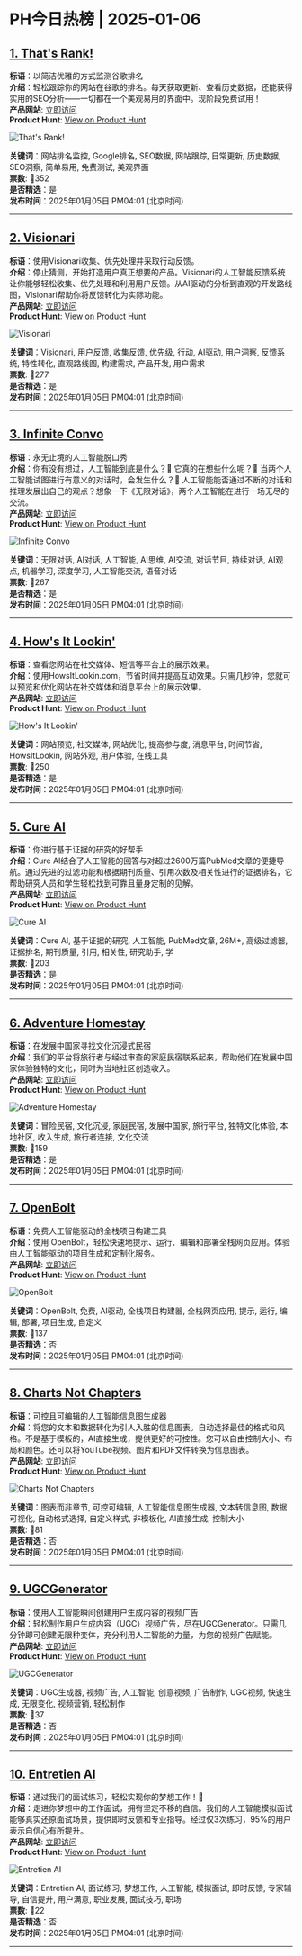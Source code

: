 # PH今日热榜 | 2025-01-06  

## [1. That's Rank!](https://www.producthunt.com/posts/that-s-rank?utm_campaign=producthunt-api&utm_medium=api-v2&utm_source=Application%3A+ph-daily+%28ID%3A+150577%29)  
**标语**：以简洁优雅的方式监测谷歌排名  
**介绍**：轻松跟踪你的网站在谷歌的排名。每天获取更新、查看历史数据，还能获得实用的SEO分析——一切都在一个美观易用的界面中。现阶段免费试用！  
**产品网站**: [立即访问](https://www.producthunt.com/r/LYC6PTXBAFTF5V?utm_campaign=producthunt-api&utm_medium=api-v2&utm_source=Application%3A+ph-daily+%28ID%3A+150577%29)  
**Product Hunt**: [View on Product Hunt](https://www.producthunt.com/posts/that-s-rank?utm_campaign=producthunt-api&utm_medium=api-v2&utm_source=Application%3A+ph-daily+%28ID%3A+150577%29)  

![That's Rank!](https://ph-files.imgix.net/1427a76e-f56f-4568-b679-71428acc4d1b.jpeg?auto=format&fit=crop&frame=1&h=512&w=1024)  

**关键词**：网站排名监控, Google排名, SEO数据, 网站跟踪, 日常更新, 历史数据, SEO洞察, 简单易用, 免费测试, 美观界面  
**票数**: 🔺352  
**是否精选**：是  
**发布时间**：2025年01月05日 PM04:01 (北京时间)  

---  

## [2. Visionari](https://www.producthunt.com/posts/visionari?utm_campaign=producthunt-api&utm_medium=api-v2&utm_source=Application%3A+ph-daily+%28ID%3A+150577%29)  
**标语**：使用Visionari收集、优先处理并采取行动反馈。  
**介绍**：停止猜测，开始打造用户真正想要的产品。Visionari的人工智能反馈系统让你能够轻松收集、优先处理和利用用户反馈。从AI驱动的分析到直观的开发路线图，Visionari帮助你将反馈转化为实际功能。  
**产品网站**: [立即访问](https://www.producthunt.com/r/QTT4KME4ZUQMXY?utm_campaign=producthunt-api&utm_medium=api-v2&utm_source=Application%3A+ph-daily+%28ID%3A+150577%29)  
**Product Hunt**: [View on Product Hunt](https://www.producthunt.com/posts/visionari?utm_campaign=producthunt-api&utm_medium=api-v2&utm_source=Application%3A+ph-daily+%28ID%3A+150577%29)  

![Visionari](https://ph-files.imgix.net/e1dc6df1-4060-4fb1-b62b-23ca01d7a85b.png?auto=format&fit=crop&frame=1&h=512&w=1024)  

**关键词**：Visionari, 用户反馈, 收集反馈, 优先级, 行动, AI驱动, 用户洞察, 反馈系统, 特性转化, 直观路线图, 构建需求, 产品开发, 用户需求  
**票数**: 🔺277  
**是否精选**：是  
**发布时间**：2025年01月05日 PM04:01 (北京时间)  

---  

## [3. Infinite Convo](https://www.producthunt.com/posts/infinite-convo?utm_campaign=producthunt-api&utm_medium=api-v2&utm_source=Application%3A+ph-daily+%28ID%3A+150577%29)  
**标语**：永无止境的人工智能脱口秀  
**介绍**：你有没有想过，人工智能到底是什么？🤖 它真的在想些什么呢？🧠 当两个人工智能试图进行有意义的对话时，会发生什么？🤔 人工智能能否通过不断的对话和推理发展出自己的观点？想象一下《无限对话》，两个人工智能在进行一场无尽的交流。  
**产品网站**: [立即访问](https://www.producthunt.com/r/ZNVV4XVKAGQDHT?utm_campaign=producthunt-api&utm_medium=api-v2&utm_source=Application%3A+ph-daily+%28ID%3A+150577%29)  
**Product Hunt**: [View on Product Hunt](https://www.producthunt.com/posts/infinite-convo?utm_campaign=producthunt-api&utm_medium=api-v2&utm_source=Application%3A+ph-daily+%28ID%3A+150577%29)  

![Infinite Convo](https://ph-files.imgix.net/9644643c-c69a-4af8-bf8c-3012f182247e.png?auto=format&fit=crop&frame=1&h=512&w=1024)  

**关键词**：无限对话, AI对话, 人工智能, AI思维, AI交流, 对话节目, 持续对话, AI观点, 机器学习, 深度学习, 人工智能交流, 语音对话  
**票数**: 🔺267  
**是否精选**：是  
**发布时间**：2025年01月05日 PM04:01 (北京时间)  

---  

## [4. How's It Lookin'](https://www.producthunt.com/posts/how-s-it-lookin?utm_campaign=producthunt-api&utm_medium=api-v2&utm_source=Application%3A+ph-daily+%28ID%3A+150577%29)  
**标语**：查看您网站在社交媒体、短信等平台上的展示效果。  
**介绍**：使用HowsItLookin.com，节省时间并提高互动效果。只需几秒钟，您就可以预览和优化网站在社交媒体和消息平台上的展示效果。  
**产品网站**: [立即访问](https://www.producthunt.com/r/3PP5QNPIOR3QZC?utm_campaign=producthunt-api&utm_medium=api-v2&utm_source=Application%3A+ph-daily+%28ID%3A+150577%29)  
**Product Hunt**: [View on Product Hunt](https://www.producthunt.com/posts/how-s-it-lookin?utm_campaign=producthunt-api&utm_medium=api-v2&utm_source=Application%3A+ph-daily+%28ID%3A+150577%29)  

![How's It Lookin'](https://ph-files.imgix.net/bb260a90-b7b4-4aed-863d-d66b09abb561.png?auto=format&fit=crop&frame=1&h=512&w=1024)  

**关键词**：网站预览, 社交媒体, 网站优化, 提高参与度, 消息平台, 时间节省, HowsItLookin, 网站外观, 用户体验, 在线工具  
**票数**: 🔺250  
**是否精选**：是  
**发布时间**：2025年01月05日 PM04:01 (北京时间)  

---  

## [5. Cure AI](https://www.producthunt.com/posts/cure-ai-2?utm_campaign=producthunt-api&utm_medium=api-v2&utm_source=Application%3A+ph-daily+%28ID%3A+150577%29)  
**标语**：你进行基于证据的研究的好帮手  
**介绍**：Cure AI结合了人工智能的回答与对超过2600万篇PubMed文章的便捷导航。通过先进的过滤功能和根据期刊质量、引用次数及相关性进行的证据排名，它帮助研究人员和学生轻松找到可靠且量身定制的见解。  
**产品网站**: [立即访问](https://www.producthunt.com/r/YG7OIGZBOK5EZL?utm_campaign=producthunt-api&utm_medium=api-v2&utm_source=Application%3A+ph-daily+%28ID%3A+150577%29)  
**Product Hunt**: [View on Product Hunt](https://www.producthunt.com/posts/cure-ai-2?utm_campaign=producthunt-api&utm_medium=api-v2&utm_source=Application%3A+ph-daily+%28ID%3A+150577%29)  

![Cure AI](https://ph-files.imgix.net/e782c164-305b-4ee2-8976-0fed723ab3d1.jpeg?auto=format&fit=crop&frame=1&h=512&w=1024)  

**关键词**：Cure AI, 基于证据的研究, 人工智能, PubMed文章, 26M+, 高级过滤器, 证据排名, 期刊质量, 引用, 相关性, 研究助手, 学  
**票数**: 🔺203  
**是否精选**：是  
**发布时间**：2025年01月05日 PM04:01 (北京时间)  

---  

## [6. Adventure Homestay](https://www.producthunt.com/posts/adventure-homestay-2?utm_campaign=producthunt-api&utm_medium=api-v2&utm_source=Application%3A+ph-daily+%28ID%3A+150577%29)  
**标语**：在发展中国家寻找文化沉浸式民宿  
**介绍**：我们的平台将旅行者与经过审查的家庭民宿联系起来，帮助他们在发展中国家体验独特的文化，同时为当地社区创造收入。  
**产品网站**: [立即访问](https://www.producthunt.com/r/OI2JOYNKDVGJO3?utm_campaign=producthunt-api&utm_medium=api-v2&utm_source=Application%3A+ph-daily+%28ID%3A+150577%29)  
**Product Hunt**: [View on Product Hunt](https://www.producthunt.com/posts/adventure-homestay-2?utm_campaign=producthunt-api&utm_medium=api-v2&utm_source=Application%3A+ph-daily+%28ID%3A+150577%29)  

![Adventure Homestay](https://ph-files.imgix.net/8e3d19ec-3ad2-461b-9fa6-28262afbc279.jpeg?auto=format&fit=crop&frame=1&h=512&w=1024)  

**关键词**：冒险民宿, 文化沉浸, 家庭民宿, 发展中国家, 旅行平台, 独特文化体验, 本地社区, 收入生成, 旅行者连接, 文化交流  
**票数**: 🔺159  
**是否精选**：是  
**发布时间**：2025年01月05日 PM04:01 (北京时间)  

---  

## [7. OpenBolt](https://www.producthunt.com/posts/openbolt?utm_campaign=producthunt-api&utm_medium=api-v2&utm_source=Application%3A+ph-daily+%28ID%3A+150577%29)  
**标语**：免费人工智能驱动的全栈项目构建工具  
**介绍**：使用 OpenBolt，轻松快速地提示、运行、编辑和部署全栈网页应用。体验由人工智能驱动的项目生成和定制化服务。  
**产品网站**: [立即访问](https://www.producthunt.com/r/HXYWRQTVH5XDEO?utm_campaign=producthunt-api&utm_medium=api-v2&utm_source=Application%3A+ph-daily+%28ID%3A+150577%29)  
**Product Hunt**: [View on Product Hunt](https://www.producthunt.com/posts/openbolt?utm_campaign=producthunt-api&utm_medium=api-v2&utm_source=Application%3A+ph-daily+%28ID%3A+150577%29)  

![OpenBolt](https://ph-files.imgix.net/2915e176-d7b0-47b9-bf67-f40c089d2f56.png?auto=format&fit=crop&frame=1&h=512&w=1024)  

**关键词**：OpenBolt, 免费, AI驱动, 全栈项目构建器, 全栈网页应用, 提示, 运行, 编辑, 部署, 项目生成, 自定义  
**票数**: 🔺137  
**是否精选**：否  
**发布时间**：2025年01月05日 PM04:01 (北京时间)  

---  

## [8. Charts Not Chapters](https://www.producthunt.com/posts/charts-not-chapters?utm_campaign=producthunt-api&utm_medium=api-v2&utm_source=Application%3A+ph-daily+%28ID%3A+150577%29)  
**标语**：可控且可编辑的人工智能信息图生成器  
**介绍**：将您的文本和数据转化为引人入胜的信息图表。自动选择最佳的格式和风格。不是基于模板的，AI直接生成，提供更好的可控性。您可以自由控制大小、布局和颜色。还可以将YouTube视频、图片和PDF文件转换为信息图表。  
**产品网站**: [立即访问](https://www.producthunt.com/r/XG6B6YAWAOTE5I?utm_campaign=producthunt-api&utm_medium=api-v2&utm_source=Application%3A+ph-daily+%28ID%3A+150577%29)  
**Product Hunt**: [View on Product Hunt](https://www.producthunt.com/posts/charts-not-chapters?utm_campaign=producthunt-api&utm_medium=api-v2&utm_source=Application%3A+ph-daily+%28ID%3A+150577%29)  

![Charts Not Chapters](https://ph-files.imgix.net/c325317a-b80f-4c6d-a250-330a6a0223ce.png?auto=format&fit=crop&frame=1&h=512&w=1024)  

**关键词**：图表而非章节, 可控可编辑, 人工智能信息图生成器, 文本转信息图, 数据可视化, 自动格式选择, 自定义样式, 非模板化, AI直接生成, 控制大小  
**票数**: 🔺81  
**是否精选**：否  
**发布时间**：2025年01月05日 PM04:01 (北京时间)  

---  

## [9. UGCGenerator](https://www.producthunt.com/posts/ugcgenerator?utm_campaign=producthunt-api&utm_medium=api-v2&utm_source=Application%3A+ph-daily+%28ID%3A+150577%29)  
**标语**：使用人工智能瞬间创建用户生成内容的视频广告  
**介绍**：轻松制作用户生成内容（UGC）视频广告，尽在UGCGenerator。只需几分钟即可创建无限种变体，充分利用人工智能的力量，为您的视频广告赋能。  
**产品网站**: [立即访问](https://www.producthunt.com/r/OMDMAI4YU5HCHP?utm_campaign=producthunt-api&utm_medium=api-v2&utm_source=Application%3A+ph-daily+%28ID%3A+150577%29)  
**Product Hunt**: [View on Product Hunt](https://www.producthunt.com/posts/ugcgenerator?utm_campaign=producthunt-api&utm_medium=api-v2&utm_source=Application%3A+ph-daily+%28ID%3A+150577%29)  

![UGCGenerator](https://ph-files.imgix.net/317d242d-8707-46fb-9234-4ffc548f27df.png?auto=format&fit=crop&frame=1&h=512&w=1024)  

**关键词**：UGC生成器, 视频广告, 人工智能, 创意视频, 广告制作, UGC视频, 快速生成, 无限变化, 视频营销, 轻松制作  
**票数**: 🔺37  
**是否精选**：否  
**发布时间**：2025年01月05日 PM04:01 (北京时间)  

---  

## [10. Entretien AI](https://www.producthunt.com/posts/entretien-ai?utm_campaign=producthunt-api&utm_medium=api-v2&utm_source=Application%3A+ph-daily+%28ID%3A+150577%29)  
**标语**：通过我们的面试练习，轻松实现你的梦想工作！🚀  
**介绍**：走进你梦想中的工作面试，拥有坚定不移的自信。我们的人工智能模拟面试能够真实还原面试场景，提供即时反馈和专业指导。经过仅3次练习，95%的用户表示自信心有所提升。  
**产品网站**: [立即访问](https://www.producthunt.com/r/ZMKMIRXDLWVTBK?utm_campaign=producthunt-api&utm_medium=api-v2&utm_source=Application%3A+ph-daily+%28ID%3A+150577%29)  
**Product Hunt**: [View on Product Hunt](https://www.producthunt.com/posts/entretien-ai?utm_campaign=producthunt-api&utm_medium=api-v2&utm_source=Application%3A+ph-daily+%28ID%3A+150577%29)  

![Entretien AI](https://ph-files.imgix.net/4fd05a59-d98e-46f3-a36a-3ae020f2cf8a.jpeg?auto=format&fit=crop&frame=1&h=512&w=1024)  

**关键词**：Entretien AI, 面试练习, 梦想工作, 人工智能, 模拟面试, 即时反馈, 专家辅导, 自信提升, 用户满意, 职业发展, 面试技巧, 职场  
**票数**: 🔺22  
**是否精选**：否  
**发布时间**：2025年01月05日 PM04:01 (北京时间)  

---  

